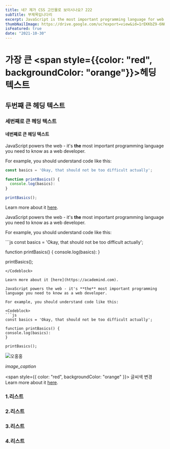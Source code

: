 ```yaml
---
title: 네? 제가 CSS 고인물로 보이시나요? 222
subTitle: 부제목입니다리
excerpt: JavaScript is the most important programming language for web development. You probably don't know it well enough!
thumbNailImage: https://drive.google.com/uc?export=view&id=1rEKKbZ9-6NQf3dJCt0vKiKdz7mXt2Pnq
isFeatured: true
date: "2021-10-30"
---
```


# 가장 큰 <span style={{color: "red", backgroundColor: "orange"}}>헤딩 텍스트</span>

## 두번째 큰 헤딩 텍스트

### 세번째로 큰 헤딩 텍스트

#### 네번째로 큰 헤딩 텍스트

JavaScript powers the web - it's **the** most important programming language you need to know as a web developer.

For example, you should understand code like this:

```js
const basics = 'Okay, that should not be too difficult actually';

function printBasics() {
  console.log(basics):
}

printBasics();
```

Learn more about it [here](https://academind.com).

JavaScript powers the web - it's **the** most important programming language you need to know as a web developer.

For example, you should understand code like this:

<Codeblock>
```js
const basics = 'Okay, that should not be too difficult actually';

function printBasics() {
console.log(basics):
}

printBasics();

````
</Codeblock>

Learn more about it [here](https://academind.com).

JavaScript powers the web - it's **the** most important programming language you need to know as a web developer.

For example, you should understand code like this:

<Codeblock>
```js
const basics = 'Okay, that should not be too difficult actually';

function printBasics() {
console.log(basics):
}

printBasics();

````

</Codeblock>

![오홍홍](https://drive.google.com/uc?export=view&id=1rEKKbZ9-6NQf3dJCt0vKiKdz7mXt2Pnq)

_image_caption_

<span style={{ color: "red", backgroundColor: "orange" }}> 글씨색 변경 </span>
Learn more about it [here](https://academind.com).

### 1.리스트

### 2.리스트

### 3.리스트

### 4.리스트

```

```
